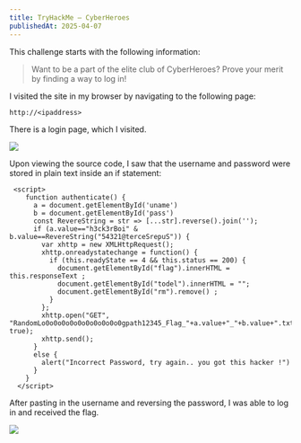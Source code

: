 ```yaml
---
title: TryHackMe — CyberHeroes
publishedAt: 2025-04-07
---
```


This challenge starts with the following information:
> Want to be a part of the elite club of CyberHeroes? Prove your merit by finding a way to log in!

I visited the site in my browser by navigating to the following page:

    http://<ipaddress>

There is a login page, which I visited.

![](https://cdn-images-1.medium.com/max/2000/1*j3R0AK6BchFSM9YKLp7GZQ.png)

Upon viewing the source code, I saw that the username and password were stored in plain text inside an if statement:

     <script>
        function authenticate() {
          a = document.getElementById('uname')
          b = document.getElementById('pass')
          const RevereString = str => [...str].reverse().join('');
          if (a.value=="h3ck3rBoi" & b.value==RevereString("54321@terceSrepuS")) { 
            var xhttp = new XMLHttpRequest();
            xhttp.onreadystatechange = function() {
              if (this.readyState == 4 && this.status == 200) {
                document.getElementById("flag").innerHTML = this.responseText ;
                document.getElementById("todel").innerHTML = "";
                document.getElementById("rm").remove() ;
              }
            };
            xhttp.open("GET", "RandomLo0o0o0o0o0o0o0o0o0o0gpath12345_Flag_"+a.value+"_"+b.value+".txt", true);
            xhttp.send();
          }
          else {
            alert("Incorrect Password, try again.. you got this hacker !")
          }
        }
      </script>

After pasting in the username and reversing the password, I was able to log in and received the flag.

![](https://cdn-images-1.medium.com/max/2000/1*I8TD8STX0dOqFkrJ-Gi-6Q.png)
